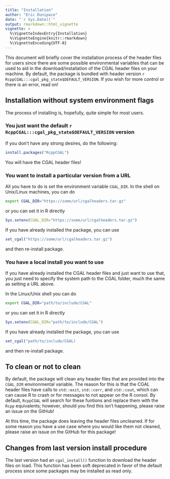 ```yaml
---
title: "Installation"
author: "Eric Dunipace"
date: "`r Sys.Date()`"
output: rmarkdown::html_vignette
vignette: >
  %\VignetteIndexEntry{Installation}
  %\VignetteEngine{knitr::rmarkdown}
  %\VignetteEncoding{UTF-8}
---
```


This document will briefly cover the installation process of the header files for users since there are some possible environmental variables that can be used to aid in the download/installation of the CGAL header files on your machine. By default, the package is bundled with header version `r RcppCGAL:::cgal_pkg_state$DEFAULT_VERSION`. If you wish for more control or there is an error, read on!

## Installation without system environment flags
The process of installing is, hopefully, quite simple for most users. 

### You just want the default `r RcppCGAL:::cgal_pkg_state$DEFAULT_VERSION` version
If you don't have any strong desires, do the following:
``` r
install.packages("RcppCGAL")
```
You will have the CGAL header files!

### You want to install a particular version from a URL
All you have to do is set the environment variable `CGAL_DIR`. In the shell on Unix/Linux machines, you can do
```bash
export CGAL_DIR="https://some/url/cgalheaders.tar.gz"
```
or you can set it in R directly
```r
Sys.setenv(CGAL_DIR="https://some/url/cgalheaders.tar.gz")
```

If you have already installed the package, you can use
```r
set_cgal("https://some/url/cgalheaders.tar.gz")
```
and then re-install package.

### You have a local install you want to use
If you have already installed the CGAL header files and just want to use that, you just need to specify the system path to the CGAL folder, much the same as setting a URL above.

In the Linux/Unix shell you can do
```bash
export CGAL_DIR="path/to/include/CGAL"
```
or you can set it in R directly
```r
Sys.setenv(CGAL_DIR="path/to/include/CGAL")
```

If you have already installed the package, you can use
```r
set_cgal("path/to/include/CGAL)
```
and then re-install package.

## To clean or not to clean
By default, the package will clean any header files that are provided into the `CGAL_DIR` environmental variable. The reason for this is that the CGAL header files have calls to `std::exit`, `std::cerr`, and `std::cout`, which can can cause R to crash or for messages to not appear on the R consol. By default, `RcppCGAL` will search for these funtions and replace them with the `Rcpp` equivalents; however, should you find this isn't happening, please raise an issue on the GitHub!

At this time, the package does leaving the header files *un*cleaned. If for some reason you have a use case where you would like them not cleaned, please raise an issue on the GitHub for this package!

## Changes from last version install procedure
The last version had an `cgal_install()` function to download the header files on load. This function has been soft deprecated in favor of the default process since some packages may be installed as read only.

